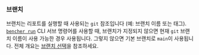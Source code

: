 ### 브랜치
브랜치는 리포트를 실행할 때 사용되는 `git` 참조입니다 (예: 브랜치 이름 또는 태그).
<code><a href="/ko/docs/explanation/bencher-run/">bencher run</a></code> CLI 서브 명령어를 사용할 때,
브랜치가 지정되지 않으면 현재 `git` 브랜치 이름이 사용 가능한 경우 사용됩니다.
그렇지 않으면 기본 브랜치로 `main`이 사용됩니다.
전체 개요는 [브랜치 선택](/ko/docs/explanation/branch-selection/)을 참조하세요.
